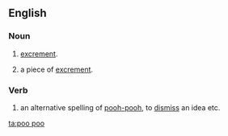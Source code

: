 {{also|poo-poo}}
==English==

===Noun===
{{en-noun}}

# {{British|puerile|uncountable}} [[excrement]].
# {{British|puerile|countable}} a piece of [[excrement]].

===Verb===
{{en-verb}}

# an alternative spelling of [[pooh-pooh]], to [[dismiss]] an idea etc.

[[ta:poo poo]]